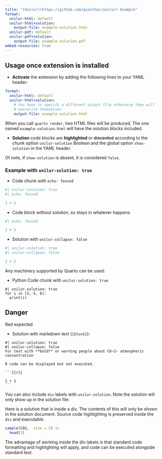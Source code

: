 ```yaml
---
title: "[Unilur](https://github.com/ginolhac/unilur) Example"
format: 
  unilur-html: default
  unilur-html+solution:
    output-file: example-solution.html
  unilur-pdf: default
  unilur-pdf+solution:
    output-file: example-solution.pdf
embed-resources: true
---
```


## Usage once extension is installed

- **Activate** the extension by adding the following lines to your YAML header:

``` yaml
format:
  unilur-html: default
  unilur-html+solution:
    # You have to specify a different output file otherwise they will 
    # overwrite themselves
    output-file: example-solution.html 
```

When you call `quarto render`, two HTML files will be produced. The one named
`example-solution.html` will have the solution blocks included.

- **Solution** code blocks are **highlighted** or ~~discarded~~ according to the chunk option `unilur-solution` Boolean and the global option `show-solution` in the YAML header.

Of note, if `show-solution` is absent, it is considered `false`.


### Example with `unilur-solution: true`

- Code chunk with `echo: fenced`

```r
#| unilur-solution: true
#| echo: fenced

1 + 1
```

- Code block _without_ solution, so stays in whatever happens

```r
#| echo: fenced

1 + 1
```

- Solution with `unilur-collapse: false` 

```r
#| unilur-solution: true
#| unilur-collapse: false

1 + 2
```


Any machinery supported by Quarto can be used:

- Python Code chunk with `unilur-solution: true`

```.python
#| unilur-solution: true
for i in [3, 5, 6]:
  print(i)
```


::: {.callout-caution}
## Danger
Red expected
:::

- Solution with markdown text (`{block}`):

````block
#| unilur-solution: true
#| unilur-collapse: false
For text with **bold** or warning people about CO~2~ atmospheric concentration

R code can be displayed but not executed.

```{{r}}

1 + 1
```

````

You can also include `div` labels with `unilur-solution`. 
Note the solution will only show up in the solution file.

::: unilur-solution

Here is a solution that is inside a div. The contents of this will only be shown
in the solution document. Source code highlighting is preserved inside the `div` and executable.

```r

sample(CO2,  size = 5) |> 
  head(5)

```

:::

The advantage of working inside the div labels is that standard code formatting and
highlighting will apply, and code can be executed alongside standard text.

